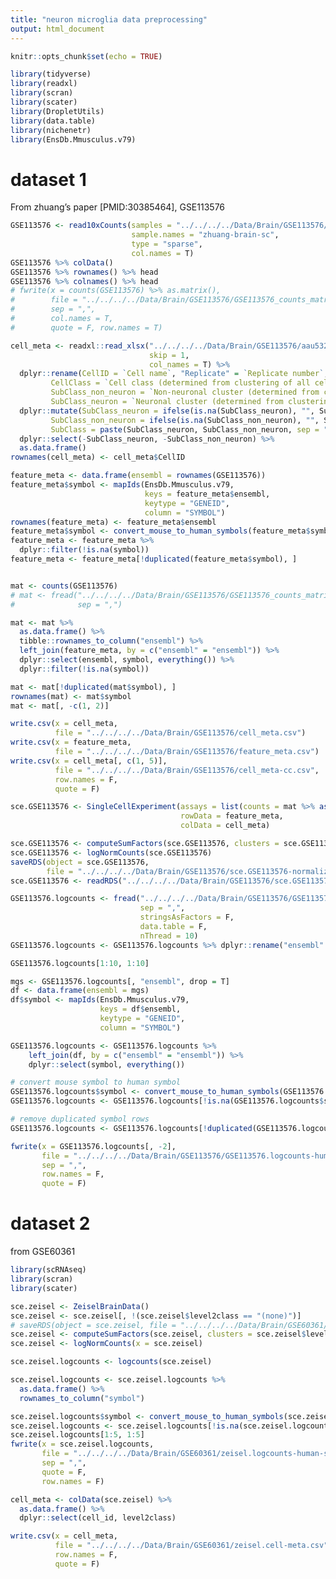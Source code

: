 ```yaml
---
title: "neuron microglia data preprocessing"
output: html_document
---
```


```r
knitr::opts_chunk$set(echo = TRUE)
```


```r
library(tidyverse)
library(readxl)
library(scran)
library(scater)
library(DropletUtils)
library(data.table)
library(nichenetr)
library(EnsDb.Mmusculus.v79)
```

# dataset 1
From zhuang's paper [PMID:30385464], GSE113576  

```r
GSE113576 <- read10xCounts(samples = "../../../../Data/Brain/GSE113576/data", 
                           sample.names = "zhuang-brain-sc", 
                           type = "sparse", 
                           col.names = T)
GSE113576 %>% colData()
GSE113576 %>% rownames() %>% head
GSE113576 %>% colnames() %>% head
# fwrite(x = counts(GSE113576) %>% as.matrix(), 
#        file = "../../../../Data/Brain/GSE113576/GSE113576_counts_matrix.csv", 
#        sep = ",", 
#        col.names = T, 
#        quote = F, row.names = T)

cell_meta <- readxl::read_xlsx("../../../../Data/Brain/GSE113576/aau5324_Moffitt_Table-S1.xlsx", 
                               skip = 1, 
                               col_names = T) %>%
  dplyr::rename(CellID = `Cell name`, "Replicate" = `Replicate number`, 
         CellClass = `Cell class (determined from clustering of all cells)`, 
         SubClass_non_neuron = `Non-neuronal cluster (determined from clustering of all cells)`, 
         SubClass_neuron = `Neuronal cluster (determined from clustering of inhibitory or excitatory neurons)`) %>% 
  dplyr::mutate(SubClass_neuron = ifelse(is.na(SubClass_neuron), "", SubClass_neuron), 
         SubClass_non_neuron = ifelse(is.na(SubClass_non_neuron), "", SubClass_non_neuron),
         SubClass = paste(SubClass_neuron, SubClass_non_neuron, sep = "")) %>% 
  dplyr::select(-SubClass_neuron, -SubClass_non_neuron) %>% 
  as.data.frame()
rownames(cell_meta) <- cell_meta$CellID

feature_meta <- data.frame(ensembl = rownames(GSE113576))
feature_meta$symbol <- mapIds(EnsDb.Mmusculus.v79, 
                              keys = feature_meta$ensembl, 
                              keytype = "GENEID", 
                              column = "SYMBOL")
rownames(feature_meta) <- feature_meta$ensembl
feature_meta$symbol <- convert_mouse_to_human_symbols(feature_meta$symbol)
feature_meta <- feature_meta %>% 
  dplyr::filter(!is.na(symbol))
feature_meta <- feature_meta[!duplicated(feature_meta$symbol), ]


mat <- counts(GSE113576) 
# mat <- fread("../../../../Data/Brain/GSE113576/GSE113576_counts_matrix.csv", 
#              sep = ",")

mat <- mat %>% 
  as.data.frame() %>% 
  tibble::rownames_to_column("ensembl") %>% 
  left_join(feature_meta, by = c("ensembl" = "ensembl")) %>% 
  dplyr::select(ensembl, symbol, everything()) %>% 
  dplyr::filter(!is.na(symbol))

mat <- mat[!duplicated(mat$symbol), ]
rownames(mat) <- mat$symbol
mat <- mat[, -c(1, 2)]

write.csv(x = cell_meta, 
          file = "../../../../Data/Brain/GSE113576/cell_meta.csv")
write.csv(x = feature_meta, 
          file = "../../../../Data/Brain/GSE113576/feature_meta.csv")
write.csv(x = cell_meta[, c(1, 5)], 
          file = "../../../../Data/Brain/GSE113576/cell_meta-cc.csv", 
          row.names = F, 
          quote = F)
```

```r
sce.GSE113576 <- SingleCellExperiment(assays = list(counts = mat %>% as.matrix()), 
                                      rowData = feature_meta, 
                                      colData = cell_meta)

sce.GSE113576 <- computeSumFactors(sce.GSE113576, clusters = sce.GSE113576$CellClass)
sce.GSE113576 <- logNormCounts(sce.GSE113576)
saveRDS(object = sce.GSE113576, 
        file = "../../../../Data/Brain/GSE113576/sce.GSE113576-normalized.rds")
sce.GSE113576 <- readRDS("../../../../Data/Brain/GSE113576/sce.GSE113576.rds")
```

```r
GSE113576.logcounts <- fread("../../../../Data/Brain/GSE113576/GSE113576.logcounts.csv", 
                             sep = ",", 
                             stringsAsFactors = F, 
                             data.table = F, 
                             nThread = 10)
GSE113576.logcounts <- GSE113576.logcounts %>% dplyr::rename("ensembl" = "V1")

GSE113576.logcounts[1:10, 1:10]

mgs <- GSE113576.logcounts[, "ensembl", drop = T]
df <- data.frame(ensembl = mgs)
df$symbol <- mapIds(EnsDb.Mmusculus.v79, 
                    keys = df$ensembl, 
                    keytype = "GENEID", 
                    column = "SYMBOL")

GSE113576.logcounts <- GSE113576.logcounts %>%  
    left_join(df, by = c("ensembl" = "ensembl")) %>% 
    dplyr::select(symbol, everything()) 

# convert mouse symbol to human symbol
GSE113576.logcounts$symbol <- convert_mouse_to_human_symbols(GSE113576.logcounts$symbol)
GSE113576.logcounts <- GSE113576.logcounts[!is.na(GSE113576.logcounts$symbol), ]

# remove duplicated symbol rows
GSE113576.logcounts <- GSE113576.logcounts[!duplicated(GSE113576.logcounts$symbol), ]

fwrite(x = GSE113576.logcounts[, -2], 
       file = "../../../../Data/Brain/GSE113576/GSE113576.logcounts-human-symbol.csv", 
       sep = ",", 
       row.names = F,
       quote = F)
```


# dataset 2
from GSE60361  

```r
library(scRNAseq)
library(scran)
library(scater)

sce.zeisel <- ZeiselBrainData()
sce.zeisel <- sce.zeisel[, !(sce.zeisel$level2class == "(none)")]
# saveRDS(object = sce.zeisel, file = "../../../../Data/Brain/GSE60361/sce.zeisel.rds")
sce.zeisel <- computeSumFactors(sce.zeisel, clusters = sce.zeisel$level1class)
sce.zeisel <- logNormCounts(x = sce.zeisel)

sce.zeisel.logcounts <- logcounts(sce.zeisel)

sce.zeisel.logcounts <- sce.zeisel.logcounts %>% 
  as.data.frame() %>% 
  rownames_to_column("symbol")

sce.zeisel.logcounts$symbol <- convert_mouse_to_human_symbols(sce.zeisel.logcounts$symbol)
sce.zeisel.logcounts <- sce.zeisel.logcounts[!is.na(sce.zeisel.logcounts$symbol), ]
sce.zeisel.logcounts[1:5, 1:5]
fwrite(x = sce.zeisel.logcounts, 
       file = "../../../../Data/Brain/GSE60361/zeisel.logcounts-human-symbol.csv", 
       sep = ",", 
       quote = F, 
       row.names = F)

cell_meta <- colData(sce.zeisel) %>% 
  as.data.frame() %>% 
  dplyr::select(cell_id, level2class)

write.csv(x = cell_meta, 
          file = "../../../../Data/Brain/GSE60361/zeisel.cell-meta.csv", 
          row.names = F, 
          quote = F)
```

